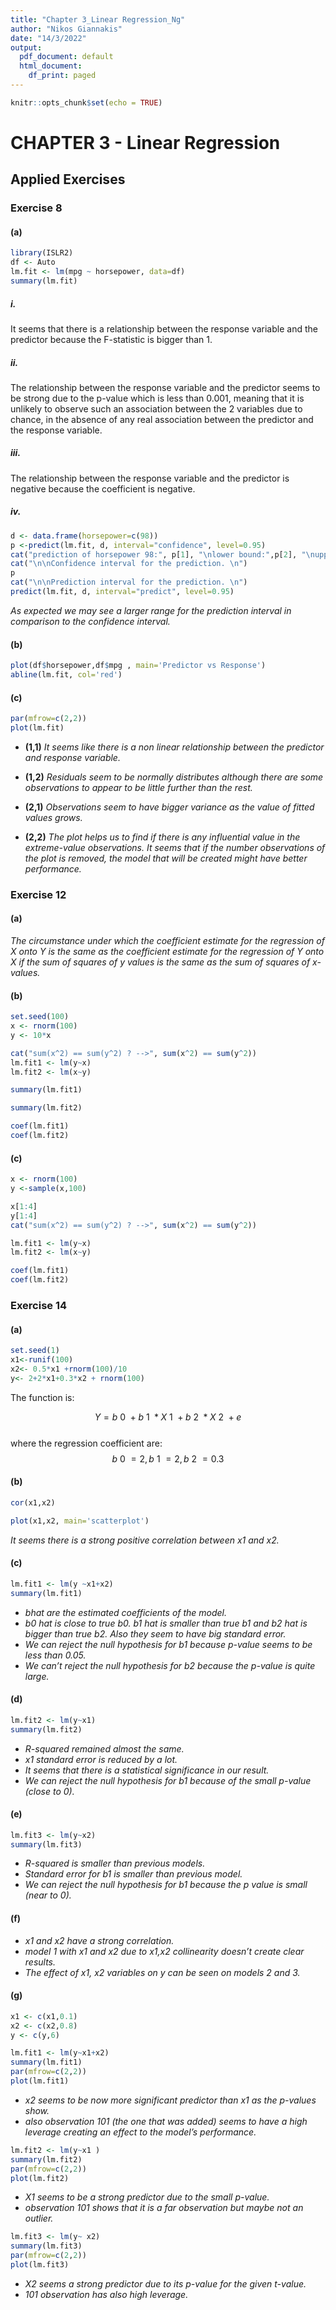 ---
title: "Chapter 3_Linear Regression_Ng"
author: "Nikos Giannakis"
date: "14/3/2022"
output:
  pdf_document: default
  html_document:
    df_print: paged
---

```{r setup, include=FALSE}
knitr::opts_chunk$set(echo = TRUE)
```

# **CHAPTER 3 - Linear Regression**

## **Applied Exercises**


### **Exercise 8**

#### (a)

```{r}
library(ISLR2)
df <- Auto
lm.fit <- lm(mpg ~ horsepower, data=df)
summary(lm.fit)
```
##### *i.* 
It seems that there is a relationship between the response variable and the predictor because the F-statistic is bigger than 1.

##### *ii.*
The relationship between the response variable and the predictor seems to be strong due to the p-value which is less than 0.001, meaning that it is unlikely to observe such an association between the 2 variables due to chance, in the absence of any real association between the predictor and the response variable. 

##### *iii.* 
The relationship between the response variable and the predictor is negative because the coefficient is negative.

##### *iv.* 
```{r}
d <- data.frame(horsepower=c(98))
p <-predict(lm.fit, d, interval="confidence", level=0.95)
cat("prediction of horsepower 98:", p[1], "\nlower bound:",p[2], "\nupper bound:",p[3])
cat("\n\nConfidence interval for the prediction. \n")
p
cat("\n\nPrediction interval for the prediction. \n")
predict(lm.fit, d, interval="predict", level=0.95)

```
*As expected we may see a larger range for the prediction interval in comparison to the confidence interval.*


#### (b)
```{r}
plot(df$horsepower,df$mpg , main='Predictor vs Response')
abline(lm.fit, col='red')
```

#### (c)
```{r}
par(mfrow=c(2,2))
plot(lm.fit)
```

- **(1,1)** *It seems like there is a non linear relationship between the predictor and response variable.*  

- **(1,2)** *Residuals seem to be normally distributes although there are some observations to appear to be little further than the rest.*  

- **(2,1)** *Observations seem to have bigger variance as the value of fitted values grows.*  

- **(2,2)** *The plot helps us to find if there is any influential value in the extreme-value observations. It seems that if the number observations of the plot is removed, the model that will be created might have better performance.*

\newpage

### **Exercise 12**

#### (a)

*The circumstance under which the coefficient estimate for the regression of X onto Y is the same as the coefficient estimate for the regression of Y onto X if the sum of squares of y values is the same as the sum of squares of x-values.*

#### (b)
```{r}
set.seed(100)
x <- rnorm(100)
y <- 10*x
```
```{r}
cat("sum(x^2) == sum(y^2) ? -->", sum(x^2) == sum(y^2))
lm.fit1 <- lm(y~x)
lm.fit2 <- lm(x~y)
```

```{r}
summary(lm.fit1)
```
```{r}
summary(lm.fit2)
```

```{r}
coef(lm.fit1)
coef(lm.fit2)
```
#### (c)


```{r}
x <- rnorm(100)
y <-sample(x,100)
```

```{r}
x[1:4]
y[1:4]
cat("sum(x^2) == sum(y^2) ? -->", sum(x^2) == sum(y^2))
```

```{r}
lm.fit1 <- lm(y~x)
lm.fit2 <- lm(x~y)
```

```{r}
coef(lm.fit1)
coef(lm.fit2)
```
\newpage

### **Exercise 14**

#### (a)
```{r}
set.seed(1)
x1<-runif(100)
x2<- 0.5*x1 +rnorm(100)/10
y<- 2+2*x1+0.3*x2 + rnorm(100)
```
The function is:  

$$Y = b~0~ + b~1~ * X~1~ + b~2~ * X~2~ + e $$  
where the regression coefficient are:   $$b~0~ = 2, b~1~ = 2,  b~2~ = 0.3$$ 



#### (b)

```{r}
cor(x1,x2)
```

```{r}
plot(x1,x2, main='scatterplot')
```
*It seems there is a strong positive correlation between x1 and x2.*

#### (c)
```{r}
lm.fit1 <- lm(y ~x1+x2)
summary(lm.fit1)
```
- *bhat are the estimated coefficients of the model.* 
- *b0 hat is close to true b0. b1 hat is smaller than true b1 and b2 hat is bigger than true b2. Also they seem to have big standard error. *
- *We can reject the null hypothesis for b1 because p-value seems to be less than 0.05.*
- *We can't reject the null hypothesis for b2 because the p-value is quite large.*

#### (d)
```{r}
lm.fit2 <- lm(y~x1)
summary(lm.fit2)
```
- *R-squared remained almost the same. *
- *x1 standard error is reduced by a lot. *
- *It seems that there is a statistical significance in our result.*
- *We can reject the null  hypothesis for b1 because of the small p-value (close to 0).*

#### (e)
```{r}
lm.fit3 <- lm(y~x2)
summary(lm.fit3)
```
- *R-squared is smaller than previous models.*
- *Standard error for b1 is smaller than previous model.*
- *We can reject the null hypothesis for b1 because the p value is small (near to 0). *

#### (f)
- *x1 and x2 have a strong correlation. *
- *model 1 with x1 and x2 due to x1,x2 collinearity doesn't create clear results.*
- *The effect of x1, x2 variables on y can be seen on models 2 and 3.*

#### (g)

```{r}
x1 <- c(x1,0.1)
x2 <- c(x2,0.8)
y <- c(y,6)
```

```{r}
lm.fit1 <- lm(y~x1+x2)
summary(lm.fit1)
par(mfrow=c(2,2))
plot(lm.fit1)
```
- *x2 seems to be now more significant predictor than x1 as the p-values show.*
- *also observation 101 (the one that was added) seems to have a high leverage creating an effect to the model's performance.*


```{r}
lm.fit2 <- lm(y~x1 )
summary(lm.fit2)
par(mfrow=c(2,2))
plot(lm.fit2)
```
- *X1 seems to be a strong predictor due to the small p-value. *
- *observation 101 shows that it is a far observation but maybe not an outlier. *
```{r}
lm.fit3 <- lm(y~ x2)
summary(lm.fit3)
par(mfrow=c(2,2))
plot(lm.fit3)
```

- *X2 seems a strong predictor due to its p-value for the given t-value.*
- *101 observation has also high leverage.*